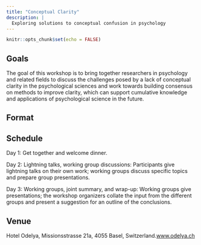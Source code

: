 ```yaml
---
title: "Conceptual Clarity"
description: |
  Exploring solutions to conceptual confusion in psychology
---
```


```r
knitr::opts_chunk$set(echo = FALSE)
```

## Goals

The goal of this workshop is to bring together researchers in psychology and related fields to discuss the challenges posed by a lack of conceptual clarity in the psychological sciences and work towards building consensus on methods to improve clarity, which can support cumulative knowledge and applications of psychological science in the future.

## Format

## Schedule

Day 1: Get together and welcome dinner.

Day 2: Lightning talks, working group discussions: Participants give lightning talks on their own work; working groups discuss specific topics and prepare group presentations. 

Day 3: Working groups, joint summary, and wrap-up: Working groups give presentations; the workshop organizers collate the input from the different groups and present a suggestion for an outline of the conclusions.

## Venue

Hotel Odelya,  Missionsstrasse 21a, 4055 Basel, Switzerland.[www.odelya.ch](https://www.odelya.ch/en/hotel)
